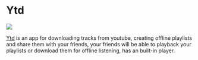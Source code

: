 # Ytd

<p>
    <img src="/img/showcase/ytd.png"></img><br/>
</p>


[Ytd](https://github.com/marcio199226/ytd/tree/v2-wails) is an app for downloading tracks from youtube, creating offline playlists and share them with your friends, your friends will be able to playback your playlists or download them for offline listening, has an built-in player.

